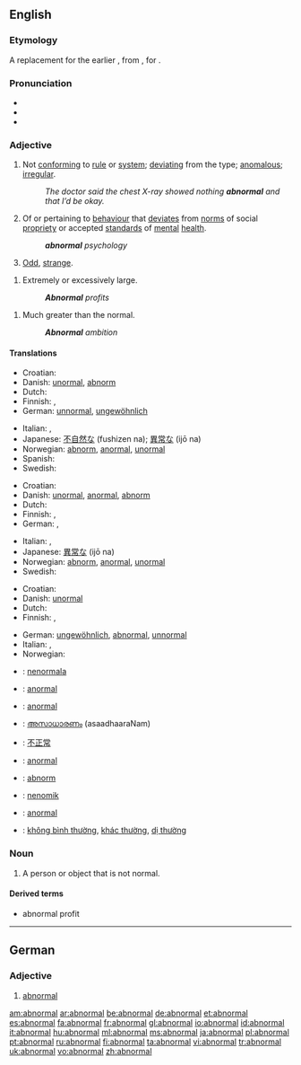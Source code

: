 ==English==

===Etymology===
A replacement for the earlier {{term|anormal}}, from {{etyl|fr}} {{term|anormal|lang=fr}}, {{LL.}} {{term|anormalus|lang=la}} for {{etyl|grc}} {{term|ἀνώμαλος|sc=polytonic|tr=anōmalos||uneven, unequal}}.

===Pronunciation===
* {{audio|en-us-abnormal.ogg|Audio (US)}}
* {{IPA|/æbˈnɔɹməl/}}
* {{rhymes|ɔː(r)məl}}

===Adjective===
{{en-adj}}

# Not [[conform]]ing to [[rule]] or [[system]]; [[deviating]] from the type; [[anomalous]]; [[irregular]].
#: ''The doctor said the chest X-ray showed nothing '''abnormal''' and that I’d be okay.''
# Of or pertaining to [[behaviour]] that [[deviate]]s from [[norm]]s of social [[propriety]] or accepted [[standard]]s of [[mental]] [[health]].
#: '''''abnormal''' psychology''
# {{informal}} [[Odd]], [[strange]].

# Extremely or excessively large.
#: '''''Abnormal''' profits''

# Much greater than the normal. 
#: '''''Abnormal''' ambition''
====Translations====
{{trans-top|not conforming to rule or system}}
* Croatian: {{t-|hr|abnormalan|alt=ȁbnormālan}}
* Danish: [[unormal]], [[abnorm]]
* Dutch: {{t+|nl|abnormaal}}
* Finnish: {{t-|fi|epänormaali}}, {{t+|fi|poikkeava}}
* German: [[unnormal]], [[ungewöhnlich]]
{{trans-mid}}
* Italian: {{t-|it|anormale}}, {{t+|it|anomalo}}
* Japanese: [[不自然な]] (fushizen na); [[異常な]] (ijō na)
* Norwegian: [[abnorm]], [[anormal]], [[unormal]]
* Spanish: {{t-|es|anormal}}
* Swedish: {{t+|sv|onormal}}
{{trans-bottom}}

{{trans-top|of or pertaining to behaviour that deviates from norms}}
* Croatian: {{t-|hr|abnormalan|alt=ȁbnormālan}}
* Danish: [[unormal]], [[anormal]], [[abnorm]]
* Dutch: {{t+|nl|abnormaal}}
* Finnish: {{t-|fi|epänormaali}}, {{t+|fi|poikkeava}}
* German: {{t-|de|anormal}}, {{t+|de|abnormal}}
{{trans-mid}}
* Italian: {{t-|it|anormale}}, {{t+|it|anomalo}}
* Japanese: [[異常な]] (ijō na)
* Norwegian: [[abnorm]], [[anormal]], [[unormal]]
* Swedish: {{t+|sv|abnorm}}
{{trans-bottom}}

{{trans-top|odd, strange}}
* Croatian: {{t-|hr|abnormalan|alt=ȁbnormālan}}
* Danish: [[unormal]]
* Dutch: {{t+|nl|abnormaal}}
* Finnish: {{t-|fi|epänormaali}}, {{t+|fi|poikkeava}}
{{trans-mid}}
* German: [[ungewöhnlich]], [[abnormal]], [[unnormal]]
* Italian: {{t-|it|anormale}}, {{t+|it|anomalo}}
* Norwegian: {{t+|no|abnorm}}
{{trans-bottom}}

{{checktrans-top}}
* {{ttbc|Esperanto}}: [[nenormala]]
* {{ttbc|French}}: [[anormal]]
* {{ttbc|Interlingua}}: [[anormal]]
{{checktrans-mid}}
* {{ttbc|Malayalam}}: [[അസാധാരണം]] (asaadhaaraNam)
* {{ttbc|Mandarin Chinese}}: [[不正常]]
* {{ttbc|Portuguese}}: [[anormal]]
* {{ttbc|Swedish}}: [[abnorm]]
* {{ttbc|Volapük}}: [[nenomik]]
* {{ttbc|Turkish}}: [[anormal]]
* {{ttbc|Vietnamese}}: [[không bình thường]], [[khác thường]], [[dị thường]]
{{checktrans-bottom}}

===Noun===
{{en-noun}}

# A person or object that is not normal.

====Derived terms====
* abnormal profit

----

==German==

===Adjective===
{{de-adj|comparative=abnormaler|superlative=abnormalsten}}

# [[#English|abnormal]]

[[am:abnormal]]
[[ar:abnormal]]
[[be:abnormal]]
[[de:abnormal]]
[[et:abnormal]]
[[es:abnormal]]
[[fa:abnormal]]
[[fr:abnormal]]
[[gl:abnormal]]
[[io:abnormal]]
[[id:abnormal]]
[[it:abnormal]]
[[hu:abnormal]]
[[ml:abnormal]]
[[ms:abnormal]]
[[ja:abnormal]]
[[pl:abnormal]]
[[pt:abnormal]]
[[ru:abnormal]]
[[fi:abnormal]]
[[ta:abnormal]]
[[vi:abnormal]]
[[tr:abnormal]]
[[uk:abnormal]]
[[vo:abnormal]]
[[zh:abnormal]]